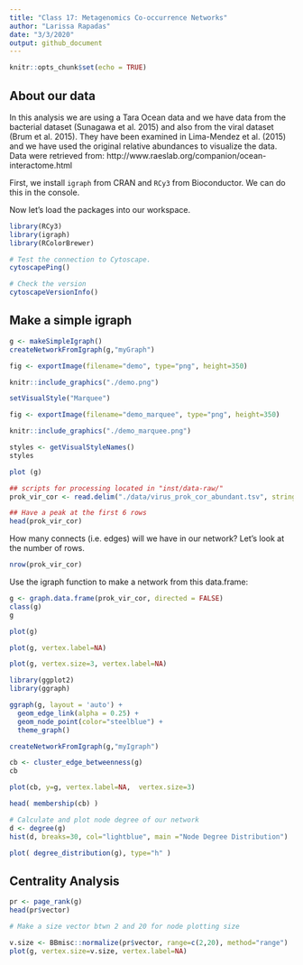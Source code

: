 ```yaml
---
title: "Class 17: Metagenomics Co-occurrence Networks"
author: "Larissa Rapadas"
date: "3/3/2020"
output: github_document
---
```


```r
knitr::opts_chunk$set(echo = TRUE)
```

## About our data
In this analysis we are using a Tara Ocean data and we have data from the bacterial dataset (Sunagawa et al. 2015) and also from the viral dataset (Brum et al. 2015). They have been examined in Lima-Mendez et al. (2015) and we have used the original relative abundances to visualize the data. Data were retrieved from: http://www.raeslab.org/companion/ocean-interactome.html

First, we install `igraph` from CRAN and `RCy3` from Bioconductor. We can do this in the console.

Now let's load the packages into our workspace.
```r
library(RCy3)
library(igraph)
library(RColorBrewer)
```

```r
# Test the connection to Cytoscape.
cytoscapePing()
```
```r
# Check the version
cytoscapeVersionInfo()
```

## Make a simple igraph

```r
g <- makeSimpleIgraph()
createNetworkFromIgraph(g,"myGraph")
```

```r
fig <- exportImage(filename="demo", type="png", height=350)

```

```r
knitr::include_graphics("./demo.png")

```

```r
setVisualStyle("Marquee")

```

```r
fig <- exportImage(filename="demo_marquee", type="png", height=350)

knitr::include_graphics("./demo_marquee.png")

```

```r
styles <- getVisualStyleNames()
styles

```

```r
plot (g)
```
```r
## scripts for processing located in "inst/data-raw/"
prok_vir_cor <- read.delim("./data/virus_prok_cor_abundant.tsv", stringsAsFactors = FALSE)

## Have a peak at the first 6 rows
head(prok_vir_cor)
```
How many connects (i.e. edges) will we have in our network? Let's look at the number of rows.
```r
nrow(prok_vir_cor)
```

Use the igraph function to make a network from this data.frame:
```r
g <- graph.data.frame(prok_vir_cor, directed = FALSE)
class(g)
g
```

```r
plot(g)
```

```r
plot(g, vertex.label=NA)

```

```r
plot(g, vertex.size=3, vertex.label=NA)
```

```r
library(ggplot2)
library(ggraph)

```
```r
ggraph(g, layout = 'auto') +
  geom_edge_link(alpha = 0.25) +
  geom_node_point(color="steelblue") +
  theme_graph()
```
```r
createNetworkFromIgraph(g,"myIgraph")
```

```r
cb <- cluster_edge_betweenness(g)
cb
```
```r
plot(cb, y=g, vertex.label=NA,  vertex.size=3)

```

```r
head( membership(cb) )

```

```r
# Calculate and plot node degree of our network
d <- degree(g)
hist(d, breaks=30, col="lightblue", main ="Node Degree Distribution")

```
```r
plot( degree_distribution(g), type="h" )

```

## Centrality Analysis

```r
pr <- page_rank(g)
head(pr$vector)

```

```r
# Make a size vector btwn 2 and 20 for node plotting size

v.size <- BBmisc::normalize(pr$vector, range=c(2,20), method="range")
plot(g, vertex.size=v.size, vertex.label=NA)

```

